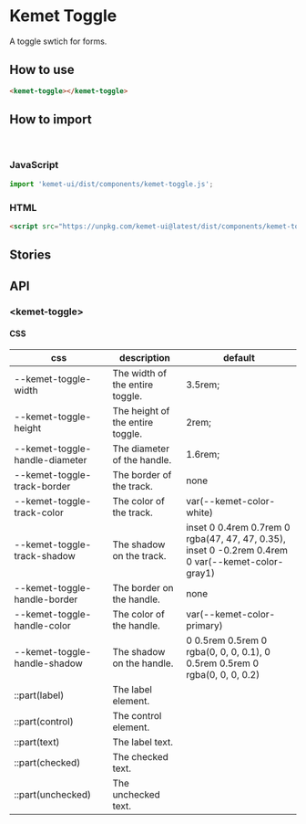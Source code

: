 
<Meta title="Components/Toggle" component="kemet-toggle" />

# Kemet Toggle

A toggle swtich for forms.


## How to use

```html
<kemet-toggle></kemet-toggle>
```

## How to import

<br />

### JavaScript
```javascript
import 'kemet-ui/dist/components/kemet-toggle.js';
```

### HTML
```html
<script src="https://unpkg.com/kemet-ui@latest/dist/components/kemet-toggle.js" type="module"></script>
```

## Stories

<Canvas>
  <Story name="Standard" story={stories.Standard} />
</Canvas>

<ArgsTable story="Standard" />

## API

### &lt;kemet-toggle&gt;

<ArgsTable of="kemet-toggle" />

#### CSS

| css                            | description                      | default                                                                                           |
| ------------------------------ | -------------------------------- | ------------------------------------------------------------------------------------------------- |
| --kemet-toggle-width           | The width of the entire toggle.  | 3.5rem;                                                                                           |
| --kemet-toggle-height          | The height of the entire toggle. | 2rem;                                                                                             |
| --kemet-toggle-handle-diameter | The diameter of the handle.      | 1.6rem;                                                                                           |
| --kemet-toggle-track-border    | The border of the track.         | none                                                                                              |
| --kemet-toggle-track-color     | The color of the track.          | var(--kemet-color-white)                                                                          |
| --kemet-toggle-track-shadow    | The shadow on the track.         | inset 0 0.4rem 0.7rem 0 rgba(47, 47, 47, 0.35), inset 0 -0.2rem 0.4rem 0 var(--kemet-color-gray1) |
| --kemet-toggle-handle-border   | The border on the handle.        | none                                                                                              |
| --kemet-toggle-handle-color    | The color of the handle.         | var(--kemet-color-primary)                                                                        |
| --kemet-toggle-handle-shadow   | The shadow on the handle.        | 0 0.5rem 0.5rem 0 rgba(0, 0, 0, 0.1), 0 0.5rem 0.5rem 0 rgba(0, 0, 0, 0.2)                        |
| ::part(label)                  | The label element.               |                                                                                                   |
| ::part(control)                | The control element.             |                                                                                                   |
| ::part(text)                   | The label text.                  |                                                                                                   |
| ::part(checked)                | The checked text.                |                                                                                                   |
| ::part(unchecked)              | The unchecked text.              |                                                                                                   |
